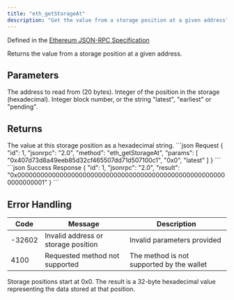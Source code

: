 ```yaml
---
title: "eth_getStorageAt"
description: "Get the value from a storage position at a given address"
---
```


Defined in the [Ethereum JSON-RPC Specification](https://ethereum.org/en/developers/docs/apis/json-rpc/)

<Info>
Returns the value from a storage position at a given address.
</Info>

## Parameters

<ParamField body="address" type="string" required>
The address to read from (20 bytes).
</ParamField>

<ParamField body="position" type="string" required>
Integer of the position in the storage (hexadecimal).
</ParamField>

<ParamField body="blockParameter" type="string" required>
Integer block number, or the string "latest", "earliest" or "pending".
</ParamField>

## Returns

<ResponseField name="result" type="string">
The value at this storage position as a hexadecimal string.
</ResponseField>

<RequestExample>
```json Request
{
  "id": 1,
  "jsonrpc": "2.0",
  "method": "eth_getStorageAt",
  "params": [
    "0x407d73d8a49eeb85d32cf465507dd71d507100c1",
    "0x0",
    "latest"
  ]
}
```
</RequestExample>

<ResponseExample>
```json Success Response
{
  "id": 1,
  "jsonrpc": "2.0",
  "result": "0x0000000000000000000000000000000000000000000000000000000000000001"
}
```
</ResponseExample>

## Error Handling

| Code   | Message                            | Description |
| ------ | ---------------------------------- | ----------- |
| -32602 | Invalid address or storage position | Invalid parameters provided |
| 4100   | Requested method not supported     | The method is not supported by the wallet |

<Info>
Storage positions start at 0x0. The result is a 32-byte hexadecimal value representing the data stored at that position.
</Info>

```

